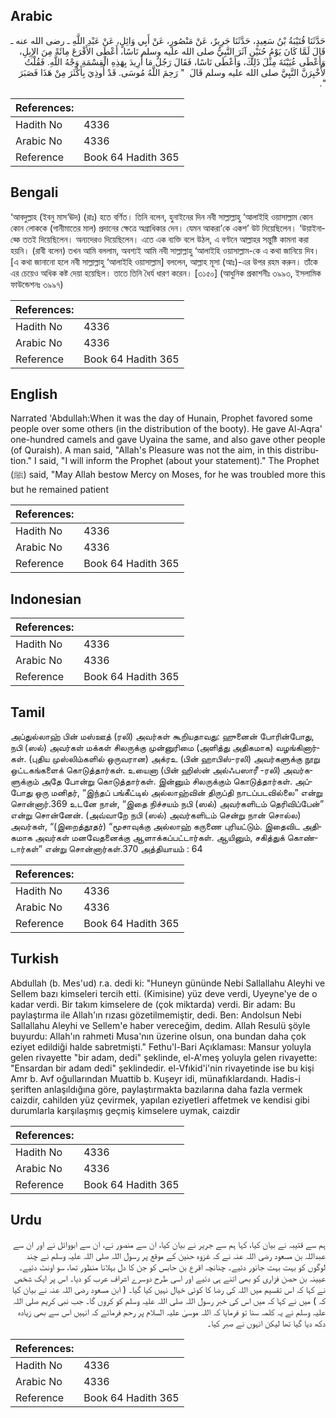 ## Arabic


<div dir="rtl" lang="ar" style={{fontSize:'larger',backgroundColor:'#f8f9fa',padding:20}}>
حَدَّثَنَا قُتَيْبَةُ بْنُ سَعِيدٍ، حَدَّثَنَا جَرِيرٌ، عَنْ مَنْصُورٍ، عَنْ أَبِي وَائِلٍ، عَنْ عَبْدِ اللَّهِ ـ رضى الله عنه ـ قَالَ لَمَّا كَانَ يَوْمُ حُنَيْنٍ آثَرَ النَّبِيُّ صلى الله عليه وسلم نَاسًا، أَعْطَى الأَقْرَعَ مِائَةً مِنَ الإِبِلِ، وَأَعْطَى عُيَيْنَةَ مِثْلَ ذَلِكَ، وَأَعْطَى نَاسًا، فَقَالَ رَجُلٌ مَا أُرِيدَ بِهَذِهِ الْقِسْمَةِ وَجْهُ اللَّهِ‏.‏ فَقُلْتُ لأُخْبِرَنَّ النَّبِيَّ صلى الله عليه وسلم قَالَ ‏ "‏ رَحِمَ اللَّهُ مُوسَى‏.‏ قَدْ أُوذِيَ بِأَكْثَرَ مِنْ هَذَا فَصَبَرَ ‏"‏‏.‏
</div>
<div style={{backgroundColor:'#f8f9fa',padding:20, marginBottom: 10}}><table> <thead> <tr> <th>References:</th> <th></th> </tr> </thead> <tbody><tr><td>Hadith No</td><td>4336</td></tr><tr><td>Arabic No</td><td>4336</td></tr><tr><td>Reference</td><td>Book 64 Hadith 365</td></tr></tbody></table></div>

## Bengali


<div dir="ltr" lang="bn" style={{fontSize:'larger',backgroundColor:'#f8f9fa',padding:20}}>
‘আবদুল্লাহ (ইবনু মাস‘ঊদ) (রাঃ) হতে বর্ণিত। তিনি বলেন, হুনাইনের দিন নবী সাল্লাল্লাহু ‘আলাইহি ওয়াসাল্লাম কোন কোন লোককে (গানীমাতের মাল) প্রদানের ক্ষেত্রে অগ্রাধিকার দেন। যেমন আকরা’কে একশ’ উট দিয়েছিলেন। ‘উয়াইনাহ্কে ততই দিয়েছিলেন। অন্যদেরও দিয়েছিলেন। এতে এক ব্যক্তি বলে উঠল, এ বণ্টনে আল্লাহর সন্তুষ্টি কামনা করা হয়নি। (রাবী বলেন) তখন আমি বললাম, অবশ্যই আমি নবী সাল্লাল্লাহু ‘আলাইহি ওয়াসাল্লাম-কে এ কথা জানিয়ে দিব। [এ কথা জানানো হলে নবী সাল্লাল্লাহু ‘আলাইহি ওয়াসাল্লাম] বললেন, আল্লাহ মূসা (আঃ)-এর উপর রহম করুন। তাঁকে এর চেয়েও অধিক কষ্ট দেয়া হয়েছিল। তাতে তিনি ধৈর্য ধারণ করেন। [৩১৫০] (আধুনিক প্রকাশনীঃ ৩৯৯৩, ইসলামিক ফাউন্ডেশনঃ ৩৯৯৭)
</div>
<div style={{backgroundColor:'#f8f9fa',padding:20, marginBottom: 10}}><table> <thead> <tr> <th>References:</th> <th></th> </tr> </thead> <tbody><tr><td>Hadith No</td><td>4336</td></tr><tr><td>Arabic No</td><td>4336</td></tr><tr><td>Reference</td><td>Book 64 Hadith 365</td></tr></tbody></table></div>

## English


<div dir="ltr" lang="en" style={{fontSize:'larger',backgroundColor:'#f8f9fa',padding:20}}>
Narrated 'Abdullah:When it was the day of Hunain, Prophet favored some people over some others (in the distribution of the booty). He gave Al-Aqra' one-hundred camels and gave Uyaina the same, and also gave other people (of Quraish). A man said, "Allah's Pleasure was not the aim, in this distribution." I said, "I will inform the Prophet (about your statement)." The Prophet (ﷺ) said, "May Allah bestow Mercy on Moses, for he was troubled more this but he remained patient
</div>
<div style={{backgroundColor:'#f8f9fa',padding:20, marginBottom: 10}}><table> <thead> <tr> <th>References:</th> <th></th> </tr> </thead> <tbody><tr><td>Hadith No</td><td>4336</td></tr><tr><td>Arabic No</td><td>4336</td></tr><tr><td>Reference</td><td>Book 64 Hadith 365</td></tr></tbody></table></div>

## Indonesian


<div dir="ltr" lang="id" style={{fontSize:'larger',backgroundColor:'#f8f9fa',padding:20}}>

</div>
<div style={{backgroundColor:'#f8f9fa',padding:20, marginBottom: 10}}><table> <thead> <tr> <th>References:</th> <th></th> </tr> </thead> <tbody><tr><td>Hadith No</td><td>4336</td></tr><tr><td>Arabic No</td><td>4336</td></tr><tr><td>Reference</td><td>Book 64 Hadith 365</td></tr></tbody></table></div>

## Tamil


<div dir="ltr" lang="ta" style={{fontSize:'larger',backgroundColor:'#f8f9fa',padding:20}}>
அப்துல்லாஹ் பின் மஸ்ஊத் (ரலி) அவர்கள் கூறியதாவது: ஹுனைன் போரின்போது, நபி (ஸல்) அவர்கள் மக்கள் சிலருக்கு முன்னுரிமை (அளித்து அதிகமாக) வழங்கினார்கள். (புதிய முஸ்லிம்களில் ஒருவரான) அக்ரஉ (பின் ஹாபிஸ்-ரலி) அவர்களுக்கு நூறு ஒட்டகங்களைக் கொடுத்தார்கள். உயைனா (பின் ஹிஸ்ன் அல்ஃபஸாரீ -ரலி) அவர்களுக்கும் அதே போன்று கொடுத்தார்கள். இன்னும் சிலருக்கும் கொடுத்தார்கள். அப்போது ஒரு மனிதர், “இந்தப் பங்கீட்டில் அல்லாஹ்வின் திருப்தி நாடப்படவில்லை” என்று சொன்னார்.369 உடனே நான், “இதை நிச்சயம் நபி (ஸல்) அவர்களிடம் தெரிவிப்பேன்” என்று சொன்னேன். (அவ்வாறே நபி (ஸல்) அவர்களிடம் சென்று நான் சொல்ல) அவர்கள், “(இறைத்தூதர்) “மூசாவுக்கு அல்லாஹ் கருணை புரியட்டும். இதைவிட அதிகமாக அவர்கள் மனவேதனைக்கு ஆளாக்கப்பட்டார்கள். ஆயினும், சகித்துக் கொண்டார்கள்” என்று சொன்னார்கள்.370 அத்தியாயம் : 64
</div>
<div style={{backgroundColor:'#f8f9fa',padding:20, marginBottom: 10}}><table> <thead> <tr> <th>References:</th> <th></th> </tr> </thead> <tbody><tr><td>Hadith No</td><td>4336</td></tr><tr><td>Arabic No</td><td>4336</td></tr><tr><td>Reference</td><td>Book 64 Hadith 365</td></tr></tbody></table></div>

## Turkish


<div dir="ltr" lang="tr" style={{fontSize:'larger',backgroundColor:'#f8f9fa',padding:20}}>
Abdullah (b. Mes'ud) r.a. dedi ki: "Huneyn gününde Nebi Sallallahu Aleyhi ve Sellem bazı kimseleri tercih etti. (Kimisine) yüz deve verdi, Uyeyne'ye de o kadar verdi. Bir takım kimselere de (çok miktarda) verdi. Bir adam: Bu paylaştırma ile Allah'ın rızası gözetilmemiştir, dedi. Ben: Andolsun Nebi Sallallahu Aleyhi ve Sellem'e haber vereceğim, dedim. Allah Resulü şöyle buyurdu: Allah'ın rahmeti Musa'nın üzerine olsun, ona bundan daha çok eziyet edildiği halde sabretmişti." Fethu'l-Bari Açıklaması: Mansur yoluyla gelen rivayette "bir adam, dedi" şeklinde, el-A'meş yoluyla gelen rivayette: "Ensardan bir adam dedi" şeklindedir. el-Vfıkid'i'nin rivayetinde ise bu kişi Amr b. Avf oğullarından Muattib b. Kuşeyr idi, münafıklardandı. Hadis-i şeriften anlaşıldığına göre, paylaştırmakta bazılarına daha fazla vermek caizdir, cahilden yüz çevirmek, yapılan eziyetleri affetmek ve kendisi gibi durumlarla karşılaşmış geçmiş kimselere uymak, caizdir
</div>
<div style={{backgroundColor:'#f8f9fa',padding:20, marginBottom: 10}}><table> <thead> <tr> <th>References:</th> <th></th> </tr> </thead> <tbody><tr><td>Hadith No</td><td>4336</td></tr><tr><td>Arabic No</td><td>4336</td></tr><tr><td>Reference</td><td>Book 64 Hadith 365</td></tr></tbody></table></div>

## Urdu


<div dir="rtl" lang="ur" style={{fontSize:'larger',backgroundColor:'#f8f9fa',padding:20}}>
ہم سے قتیبہ نے بیان کیا، کہا ہم سے جریر نے بیان کیا، ان سے منصور نے، ان سے ابووائل نے اور ان سے عبداللہ بن مسعود رضی اللہ عنہ نے کہ غزوہ حنین کے موقع پر رسول اللہ صلی اللہ علیہ وسلم نے چند لوگوں کو بہت بہت جانور دئیے۔ چنانچہ اقرع بن حابس کو جن کا دل بہلانا منظور تھا، سو اونٹ دئیے۔ عیینہ بن حصن فزاری کو بھی اتنے ہی دئیے اور اسی طرح دوسرے اشراف عرب کو دیا۔ اس پر ایک شخص نے کہا کہ اس تقسیم میں اللہ کی رضا کا کوئی خیال نہیں کیا گیا۔ ( ابن مسعود رضی اللہ عنہ نے بیان کیا کہ ) میں نے کہا کہ میں اس کی خبر رسول اللہ صلی اللہ علیہ وسلم کو کروں گا۔ جب نبی کریم صلی اللہ علیہ وسلم نے یہ کلمہ سنا تو فرمایا کہ اللہ موسیٰ علیہ السلام پر رحم فرمائے کہ انہیں اس سے بھی زیادہ دکھ دیا گیا تھا لیکن انہوں نے صبر کیا۔
</div>
<div style={{backgroundColor:'#f8f9fa',padding:20, marginBottom: 10}}><table> <thead> <tr> <th>References:</th> <th></th> </tr> </thead> <tbody><tr><td>Hadith No</td><td>4336</td></tr><tr><td>Arabic No</td><td>4336</td></tr><tr><td>Reference</td><td>Book 64 Hadith 365</td></tr></tbody></table></div>